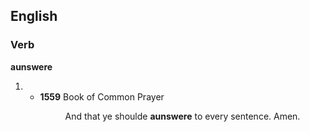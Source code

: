 ==English==

===Verb===
'''aunswere'''

# {{obsolete spelling of|[[answer]]}}
#* '''1559''' Book of Common Prayer
#*: And that ye shoulde '''aunswere''' to every sentence. Amen.
